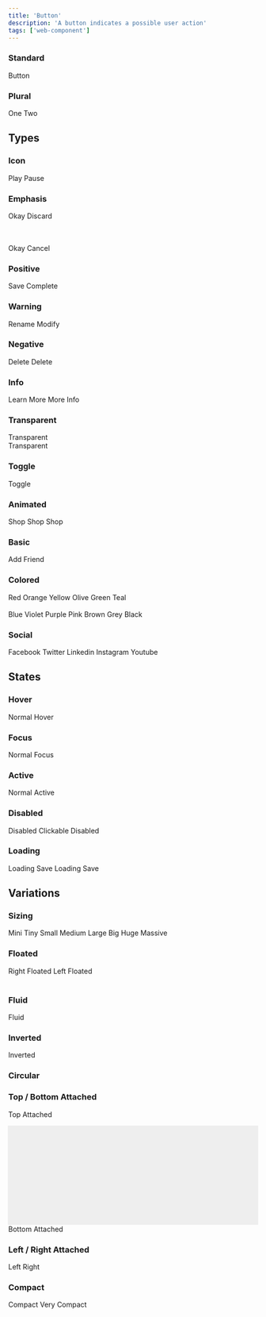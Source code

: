 ```yaml
---
title: 'Button'
description: 'A button indicates a possible user action'
tags: ['web-component']
---
```



### Standard

<UIButton client:visible>Button</UIButton>

### Plural
<UIButtons client:load>
  <ui-button client:visible>One</ui-button>
  <ui-button client:visible>Two</ui-button>
</UIButtons>

## Types

### Icon

<UIButton client:visible icon="pause">Play</UIButton>
<UIButton client:visible icon="pause">Pause</UIButton>

<UIButton client:visible icon="play"></UIButton>
<UIButton client:visible icon="pause"></UIButton>

### Emphasis

<UIButton client:visible primary>Okay</UIButton>
<UIButton client:visible>Discard</UIButton>

<br/><br/>
<UIButton client:visible secondary>Okay</UIButton>
<UIButton client:visible>Cancel</UIButton>


### Positive

<UIButton client:visible positive>Save</UIButton>
<UIButton client:visible subtle-positive icon="check">Complete</UIButton>

### Warning

<UIButton client:visible warning>Rename</UIButton>
<UIButton client:visible subtle-warning icon="edit">Modify</UIButton>

### Negative

<UIButton client:visible negative>Delete</UIButton>
<UIButton client:visible subtle-negative icon="alert circle">Delete</UIButton>

### Info

<UIButton client:visible info>Learn More</UIButton>
<UIButton client:visible subtle-info icon="info">More Info</UIButton>

### Transparent

<div class="transparent segments">
  <div class="light segment">
    <UIButton client:visible transparent>Transparent</UIButton>
  </div>
  <div class="dark segment">
    <UIButton client:visible inverted transparent>Transparent</UIButton>
  </div>
</div>

### Toggle
<UIButton client:visible toggle>Toggle</UIButton>


### Animated
<UIButton client:visible animated>
  <span slot="visible">
    <ui-icon icon="shopping cart"></ui-icon>
  </span>
  <span slot="hidden">Shop</span>
</UIButton>

<UIButton client:visible vertical-animated>
  <span slot="visible">
    <ui-icon icon="shopping cart"></ui-icon>
  </span>
  <span slot="hidden">Shop</span>
</UIButton>

<UIButton client:visible fade-animated>
  <span slot="visible">
    <ui-icon icon="shopping cart"></ui-icon>
  </span>
  <span slot="hidden">Shop</span>
</UIButton>

### Basic
<UIButton client:visible basic icon="user">Add Friend</UIButton>

### Colored
<UIButton client:visible red>Red</UIButton>
<UIButton client:visible orange>Orange</UIButton>
<UIButton client:visible yellow>Yellow</UIButton>
<UIButton client:visible olive>Olive</UIButton>
<UIButton client:visible green>Green</UIButton>
<UIButton client:visible teal>Teal</UIButton>
<br/><br/>
<UIButton client:visible blue>Blue</UIButton>
<UIButton client:visible violet>Violet</UIButton>
<UIButton client:visible purple>Purple</UIButton>
<UIButton client:visible pink>Pink</UIButton>
<UIButton client:visible brown>Brown</UIButton>
<UIButton client:visible grey>Grey</UIButton>
<UIButton client:visible black>Black</UIButton>

### Social
<UIButton client:visible icon="facebook" facebook>Facebook</UIButton>
<UIButton client:visible icon="twitter" twitter>Twitter</UIButton>
<UIButton client:visible icon="linkedin" linkedin>Linkedin</UIButton>
<UIButton client:visible icon="instagram" instagram>Instagram</UIButton>
<UIButton client:visible icon="youtube" youtube>Youtube</UIButton>

## States

### Hover
<UIButton client:visible>Normal</UIButton>
<UIButton client:visible hover>Hover</UIButton>

### Focus
<UIButton client:visible>Normal</UIButton>
<UIButton client:visible focus>Focus</UIButton>

### Active
<UIButton client:visible>Normal</UIButton>
<UIButton client:visible active>Active</UIButton>

### Disabled
<UIButton client:visible disabled>Disabled</UIButton>
<UIButton client:visible clickable-disabled>Clickable Disabled</UIButton>

### Loading
<UIButton client:visible loading>Loading</UIButton>
<UIButton client:visible loading icon="save">Save</UIButton>
<UIButton client:visible primary loading>Loading</UIButton>
<UIButton client:visible primary loading icon="save">Save</UIButton>

## Variations

### Sizing

<UIButton client:visible mini>Mini</UIButton>
<UIButton client:visible tiny>Tiny</UIButton>
<UIButton client:visible small>Small</UIButton>
<UIButton client:visible>Medium</UIButton>
<UIButton client:visible large>Large</UIButton>
<UIButton client:visible big>Big</UIButton>
<UIButton client:visible huge>Huge</UIButton>
<UIButton client:visible massive>Massive</UIButton>

### Floated
<UIButton client:visible right-floated>Right Floated</UIButton>
<UIButton client:visible left-floated>Left Floated</UIButton>
<br/> <br />

### Fluid
<UIButton client:visible fluid>Fluid</UIButton>

### Inverted
<UIButton client:visible inverted>Inverted</UIButton>

### Circular
<UIButton client:visible circular icon="plus"></UIButton>

### Top / Bottom Attached
<UIButton client:visible top-attached>Top Attached</UIButton>
<div style="
    border-left: 1px solid var(--border-color);
    height: 200px;
    background-color: #EEE;
    border-right: 1px solid var(--border-color);
    margin: 0px -1px;"></div>
<UIButton client:visible bottom-attached>Bottom Attached</UIButton>

### Left / Right Attached

<UIButton client:visible left-attached>Left</UIButton>
<UIButton client:visible right-attached>Right</UIButton>

### Compact

<UIButton client:visible compact>Compact</UIButton>
<UIButton client:visible very-compact>Very Compact</UIButton>

